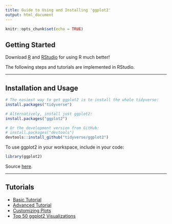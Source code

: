 ```yaml
---
title: Guide to Using and Installing 'ggplot2'
output: html_document
---
```


```r
knitr::opts_chunk$set(echo = TRUE)
```

## Getting Started

Download [R](https://www.r-project.org/about.html) and [RStudio](https://rstudio.com/products/rstudio/download/) for using R much better!

The following steps and tutorials are implemented in RStudio.

***

## Installation and Usage

```r
# The easiest way to get ggplot2 is to install the whole tidyverse:
install.packages("tidyverse")

# Alternatively, install just ggplot2:
install.packages("ggplot2")

# Or the development version from GitHub:
# install.packages("devtools")
devtools::install_github("tidyverse/ggplot2")
```

To use ggplot2 in your workspace, include in your code:

```r
library(ggplot2)
```

Source [here](https://ggplot2.tidyverse.org/).

***

## Tutorials

* [Basic Tutorial](http://r-statistics.co/ggplot2-Tutorial-With-R.html)
* [Advanced Tutorial](http://r-statistics.co/Complete-Ggplot2-Tutorial-Part1-With-R-Code.html)
* [Customizing Plots](http://r-statistics.co/Complete-Ggplot2-Tutorial-Part2-Customizing-Theme-With-R-Code.html)
* [Top 50 ggplot2 Visualizations](http://r-statistics.co/Top50-Ggplot2-Visualizations-MasterList-R-Code.html)

